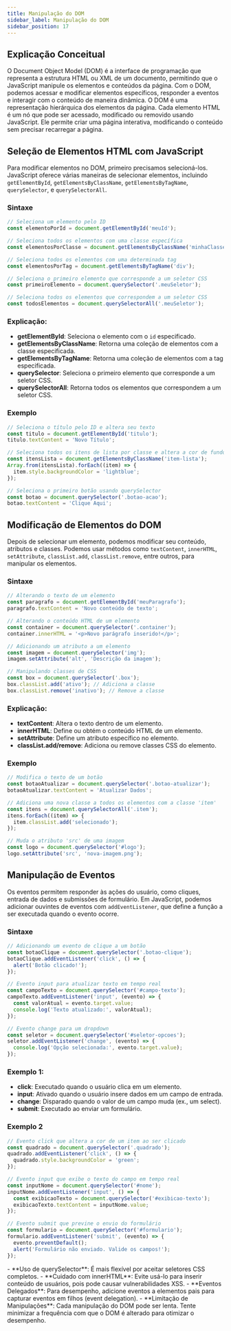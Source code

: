 ```yaml
---
title: Manipulação do DOM
sidebar_label: Manipulação do DOM
sidebar_position: 17
---
```




## Explicação Conceitual

O Document Object Model (DOM) é a interface de programação que representa a estrutura HTML ou XML de um documento, permitindo que o JavaScript manipule os elementos e conteúdos da página. Com o DOM, podemos acessar e modificar elementos específicos, responder a eventos e interagir com o conteúdo de maneira dinâmica. O DOM é uma representação hierárquica dos elementos da página. Cada elemento HTML é um nó que pode ser acessado, modificado ou removido usando JavaScript. Ele permite criar uma página interativa, modificando o conteúdo sem precisar recarregar a página.

## Seleção de Elementos HTML com JavaScript

Para modificar elementos no DOM, primeiro precisamos selecioná-los. JavaScript oferece várias maneiras de selecionar elementos, incluindo `getElementById`, `getElementsByClassName`, `getElementsByTagName`, `querySelector`, e `querySelectorAll`.

### Sintaxe

```js
// Seleciona um elemento pelo ID
const elementoPorId = document.getElementById('meuId');

// Seleciona todos os elementos com uma classe específica
const elementosPorClasse = document.getElementsByClassName('minhaClasse');

// Seleciona todos os elementos com uma determinada tag
const elementosPorTag = document.getElementsByTagName('div');

// Seleciona o primeiro elemento que corresponde a um seletor CSS
const primeiroElemento = document.querySelector('.meuSeletor');

// Seleciona todos os elementos que correspondem a um seletor CSS
const todosElementos = document.querySelectorAll('.meuSeletor');
```


### Explicação:



- **getElementById**: Seleciona o elemento com o `id` especificado.
- **getElementsByClassName**: Retorna uma coleção de elementos com a classe especificada.
- **getElementsByTagName**: Retorna uma coleção de elementos com a tag especificada.
- **querySelector**: Seleciona o primeiro elemento que corresponde a um seletor CSS.
- **querySelectorAll**: Retorna todos os elementos que correspondem a um seletor CSS.

### Exemplo

```js
// Seleciona o título pelo ID e altera seu texto
const titulo = document.getElementById('titulo');
titulo.textContent = 'Novo Título';

// Seleciona todos os itens de lista por classe e altera a cor de fundo
const itensLista = document.getElementsByClassName('item-lista');
Array.from(itensLista).forEach((item) => {
  item.style.backgroundColor = 'lightblue';
});

// Seleciona o primeiro botão usando querySelector
const botao = document.querySelector('.botao-acao');
botao.textContent = 'Clique Aqui';
```


## Modificação de Elementos do DOM

Depois de selecionar um elemento, podemos modificar seu conteúdo, atributos e classes. Podemos usar métodos como `textContent`, `innerHTML`, `setAttribute`, `classList.add`, `classList.remove`, entre outros, para manipular os elementos.

### Sintaxe

```js
// Alterando o texto de um elemento
const paragrafo = document.getElementById('meuParagrafo');
paragrafo.textContent = 'Novo conteúdo de texto';

// Alterando o conteúdo HTML de um elemento
const container = document.querySelector('.container');
container.innerHTML = '<p>Novo parágrafo inserido!</p>';

// Adicionando um atributo a um elemento
const imagem = document.querySelector('img');
imagem.setAttribute('alt', 'Descrição da imagem');

// Manipulando classes de CSS
const box = document.querySelector('.box');
box.classList.add('ativo'); // Adiciona a classe
box.classList.remove('inativo'); // Remove a classe
```
### Explicação:

- **textContent**: Altera o texto dentro de um elemento.
- **innerHTML**: Define ou obtém o conteúdo HTML de um elemento.
- **setAttribute**: Define um atributo específico no elemento.
- **classList.add/remove**: Adiciona ou remove classes CSS do elemento.

### Exemplo

```js
// Modifica o texto de um botão
const botaoAtualizar = document.querySelector('.botao-atualizar');
botaoAtualizar.textContent = 'Atualizar Dados';

// Adiciona uma nova classe a todos os elementos com a classe 'item'
const itens = document.querySelectorAll('.item');
itens.forEach((item) => {
  item.classList.add('selecionado');
});

// Muda o atributo 'src' de uma imagem
const logo = document.querySelector('#logo');
logo.setAttribute('src', 'nova-imagem.png');
```

## Manipulação de Eventos

Os eventos permitem responder às ações do usuário, como cliques, entrada de dados e submissões de formulário. Em JavaScript, podemos adicionar ouvintes de eventos com `addEventListener`, que define a função a ser executada quando o evento ocorre.

### Sintaxe
```js
// Adicionando um evento de clique a um botão
const botaoClique = document.querySelector('.botao-clique');
botaoClique.addEventListener('click', () => {
  alert('Botão clicado!');
});

// Evento input para atualizar texto em tempo real
const campoTexto = document.querySelector('#campo-texto');
campoTexto.addEventListener('input', (evento) => {
  const valorAtual = evento.target.value;
  console.log('Texto atualizado:', valorAtual);
});

// Evento change para um dropdown
const seletor = document.querySelector('#seletor-opcoes');
seletor.addEventListener('change', (evento) => {
  console.log('Opção selecionada:', evento.target.value);
});
```

### Exemplo 1:

- **click**: Executado quando o usuário clica em um elemento.
- **input**: Ativado quando o usuário insere dados em um campo de entrada.
- **change**: Disparado quando o valor de um campo muda (ex., um select).
- **submit**: Executado ao enviar um formulário.

### Exemplo 2

```js
// Evento click que altera a cor de um item ao ser clicado
const quadrado = document.querySelector('.quadrado');
quadrado.addEventListener('click', () => {
  quadrado.style.backgroundColor = 'green';
});

// Evento input que exibe o texto do campo em tempo real
const inputNome = document.querySelector('#nome');
inputNome.addEventListener('input', () => {
  const exibicaoTexto = document.querySelector('#exibicao-texto');
  exibicaoTexto.textContent = inputNome.value;
});

// Evento submit que previne o envio do formulário
const formulario = document.querySelector('#formulario');
formulario.addEventListener('submit', (evento) => {
  evento.preventDefault();
  alert('Formulário não enviado. Valide os campos!');
});
```


<Admonition type="info" title="Dicas de Manipulação do DOM">
  - **Uso de querySelector**: É mais flexível por aceitar seletores CSS completos.  
  - **Cuidado com innerHTML**: Evite usá-lo para inserir conteúdo de usuários, pois pode causar vulnerabilidades XSS.  
  - **Eventos Delegados**: Para desempenho, adicione eventos a elementos pais para capturar eventos em filhos (event delegation).  
  - **Limitação de Manipulações**: Cada manipulação do DOM pode ser lenta. Tente minimizar a frequência com que o DOM é alterado para otimizar o desempenho.
</Admonition>
